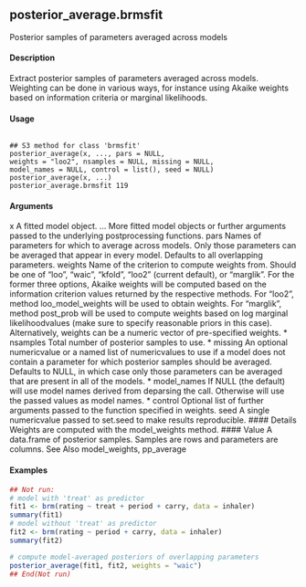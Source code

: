 ## posterior_average.brmsfit
Posterior samples of parameters averaged across models

#### Description 
Extract posterior samples of parameters averaged across models. Weighting can be done in various ways, for instance using Akaike weights based on information criteria or marginal likelihoods.

#### Usage
<pre><code>
## S3 method for class 'brmsfit'
posterior_average(x, ..., pars = NULL,
weights = "loo2", nsamples = NULL, missing = NULL,
model_names = NULL, control = list(), seed = NULL)
posterior_average(x, ...)
posterior_average.brmsfit 119
</code></pre>
#### Arguments

x A fitted model object.
... More fitted model objects or further arguments passed to the underlying postprocessing functions.
pars Names of parameters for which to average across models. Only those parameters can be averaged that appear in every model. Defaults to all overlapping parameters.
weights Name of the criterion to compute weights from. Should be one of "loo", "waic", "kfold", "loo2" (current default), or "marglik". For the former three options, Akaike weights will be computed based on the information criterion values returned by the respective methods. For "loo2", method loo_model_weights will be used to obtain weights. For "marglik", method post_prob will be used
to compute weights based on log marginal likelihoodvalues (make sure to specify reasonable priors in this case). Alternatively, weights can be a numeric vector of pre-specified weights.
* nsamples Total number of posterior samples to use.
* missing An optional numericvalue or a named list of numericvalues to use if a model does not contain a parameter for which posterior samples should be averaged. Defaults to NULL, in which case only those parameters can be averaged that are
present in all of the models.
* model_names If NULL (the default) will use model names derived from deparsing the call. Otherwise will use the passed values as model names.
* control Optional list of further arguments  passed to the function specified in weights.
seed A single numericvalue passed to set.seed to make results reproducible.
#### Details
Weights are computed with the model_weights method.
#### Value
A data.frame of posterior samples. Samples are rows and parameters are columns.
See Also
model_weights, pp_average

#### Examples
```r
## Not run:
# model with 'treat' as predictor
fit1 <- brm(rating ~ treat + period + carry, data = inhaler)
summary(fit1)
# model without 'treat' as predictor
fit2 <- brm(rating ~ period + carry, data = inhaler)
summary(fit2)

# compute model-averaged posteriors of overlapping parameters
posterior_average(fit1, fit2, weights = "waic")
## End(Not run)
```


